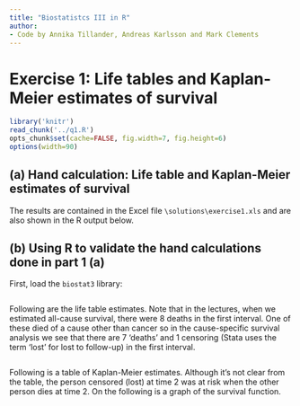 ```yaml
---
title: "Biostatistcs III in R"
author:
- Code by Annika Tillander, Andreas Karlsson and Mark Clements
---
```


# Exercise 1: Life tables and Kaplan-Meier estimates of survival #

```r
library('knitr')
read_chunk('../q1.R')
opts_chunk$set(cache=FALSE, fig.width=7, fig.height=6)
options(width=90)
```

## (a) Hand calculation: Life table and Kaplan-Meier estimates of survival ##

The results are contained in the Excel file
    `\solutions\exercise1.xls` and are also shown in the R
    output below.

## (b) Using R to validate the hand calculations done in part 1 (a) ##

First, load the `biostat3` library:

```r
```

Following are the life table estimates. Note that in the lectures,
    when we estimated all-cause survival, there were 8 deaths in the
    first interval. One of these died of a cause other than cancer so in
    the cause-specific survival analysis we see that there are 7
    ‘deaths’ and 1 censoring (Stata uses the term ‘lost’ for lost
    to follow-up) in the first interval.

```r
```

Following is a table of Kaplan-Meier estimates. Although it’s not
    clear from the table, the person censored (lost) at time 2 was at
    risk when the other person dies at time 2. On the following is
    a graph of the survival function.

```r
```

